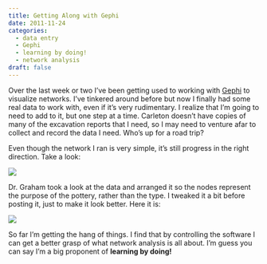 ```yaml
---
title: Getting Along with Gephi
date: 2011-11-24
categories:
  - data entry
  - Gephi
  - learning by doing!
  - network analysis
draft: false
---
```


Over the last week or two I've been getting used to working with [Gephi](http://gephi.org) to visualize networks.
I've tinkered around before but now I finally had some real data to work with, even if it's very rudimentary.
I realize that I'm going to need to add to it, but one step at a time.
Carleton doesn't have copies of many of the excavation reports that I need, so I may need to venture afar to collect and record the data I need.
Who's up for a road trip?

Even though the network I ran is very simple, it's still progress in the right direction.
Take a look:

![](v5-new1.png)

Dr. Graham took a look at the data and arranged it so the nodes represent the purpose of the pottery, rather than the type.
I tweaked it a bit before posting it, just to make it look better.
Here it is:

![](sites-to-purpose-tweak.png)

So far I'm getting the hang of things.
I find that by controlling the software I can get a better grasp of what network analysis is all about.
I'm guess you can say I'm a big proponent of **learning by doing!**
